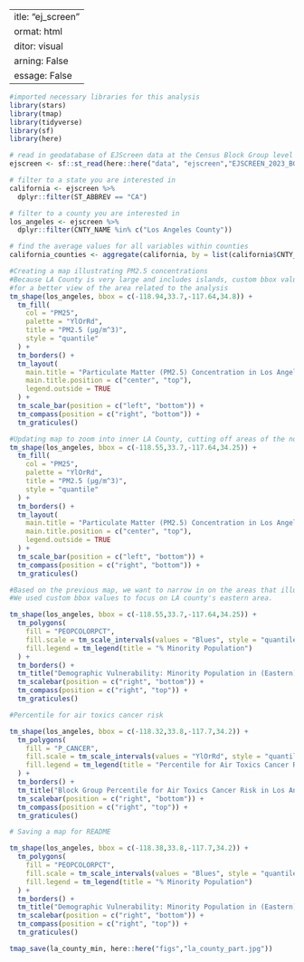  ---
title: "ej_screen"
format: html
editor: visual
warning: False
message: False
---

```r
#imported necessary libraries for this analysis
library(stars)
library(tmap)
library(tidyverse)
library(sf)
library(here)

```

```r
# read in geodatabase of EJScreen data at the Census Block Group level
ejscreen <- sf::st_read(here::here("data", "ejscreen","EJSCREEN_2023_BG_StatePct_with_AS_CNMI_GU_VI.gdb")) 

# filter to a state you are interested in
california <- ejscreen %>%
  dplyr::filter(ST_ABBREV == "CA") 

# filter to a county you are interested in
los_angeles <- ejscreen %>%
  dplyr::filter(CNTY_NAME %in% c("Los Angeles County"))

# find the average values for all variables within counties
california_counties <- aggregate(california, by = list(california$CNTY_NAME), FUN = mean, rm.na = TRUE)
```
```r

#Creating a map illustrating PM2.5 concentrations
#Because LA County is very large and includes islands, custom bbox values were necessary to remove the islands included in the county
#for a better view of the area related to the analysis
tm_shape(los_angeles, bbox = c(-118.94,33.7,-117.64,34.8)) +
  tm_fill(
    col = "PM25",
    palette = "YlOrRd",
    title = "PM2.5 (µg/m^3)",
    style = "quantile"
  ) +
  tm_borders() +
  tm_layout(
    main.title = "Particulate Matter (PM2.5) Concentration in Los Angeles County",
    main.title.position = c("center", "top"),
    legend.outside = TRUE
  ) +
  tm_scale_bar(position = c("left", "bottom")) +
  tm_compass(position = c("right", "bottom")) +
  tm_graticules()

```

```r
#Updating map to zoom into inner LA County, cutting off areas of the north including Antelope valley.
tm_shape(los_angeles, bbox = c(-118.55,33.7,-117.64,34.25)) +
  tm_fill(
    col = "PM25",
    palette = "YlOrRd",
    title = "PM2.5 (µg/m^3)",
    style = "quantile"
  ) +
  tm_borders() +
  tm_layout(
    main.title = "Particulate Matter (PM2.5) Concentration in Los Angeles County",
    main.title.position = c("center", "top"),
    legend.outside = TRUE
  ) +
  tm_scale_bar(position = c("left", "bottom")) +
  tm_compass(position = c("right", "bottom")) +
  tm_graticules()

```


```r
#Based on the previous map, we want to narrow in on the areas that illustrate higher levels of particulate matter - specifically areas illustrating higher percentage of minority populations.
#We used custom bbox values to focus on LA county's eastern area.

tm_shape(los_angeles, bbox = c(-118.55,33.7,-117.64,34.25)) +
  tm_polygons(
    fill = "PEOPCOLORPCT",
    fill.scale = tm_scale_intervals(values = "Blues", style = "quantile"),
    fill.legend = tm_legend(title = "% Minority Population")
  ) +
  tm_borders() +
  tm_title("Demographic Vulnerability: Minority Population in (Eastern) Los Angeles County") +
  tm_scalebar(position = c("right", "bottom")) +
  tm_compass(position = c("right", "top")) +
  tm_graticules()
```
```r
#Percentile for air toxics cancer risk

tm_shape(los_angeles, bbox = c(-118.32,33.8,-117.7,34.2)) +
  tm_polygons(
    fill = "P_CANCER",
    fill.scale = tm_scale_intervals(values = "YlOrRd", style = "quantile"),
    fill.legend = tm_legend(title = "Percentile for Air Toxics Cancer Risk")
  ) +
  tm_borders() +
  tm_title("Block Group Percentile for Air Toxics Cancer Risk in Los Angeles County") +
  tm_scalebar(position = c("right", "bottom")) +
  tm_compass(position = c("right", "top")) +
  tm_graticules()
```

```r
# Saving a map for README

tm_shape(los_angeles, bbox = c(-118.38,33.8,-117.7,34.2)) +
  tm_polygons(
    fill = "PEOPCOLORPCT",
    fill.scale = tm_scale_intervals(values = "Blues", style = "quantile"),
    fill.legend = tm_legend(title = "% Minority Population")
  ) +
  tm_borders() +
  tm_title("Demographic Vulnerability: Minority Population in (Eastern) Los Angeles County") +
  tm_scalebar(position = c("right", "bottom")) +
  tm_compass(position = c("right", "top")) +
  tm_graticules()

tmap_save(la_county_min, here::here("figs","la_county_part.jpg"))
```

